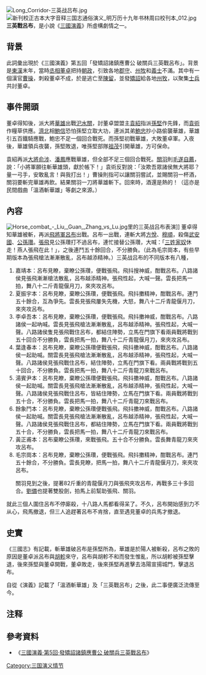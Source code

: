 [[File:Long_Corridor-三英战吕布.jpg|thumb]]
[[File:新刊校正古本大字音释三国志通俗演义_明万历十九年书林周曰校刊本_012.jpg|thumb]]
'''三英戰呂布'''，是小說《[[三國演義|三國演義]]》所虛構劇情之一。

== 背景 ==
此詞彙出現於《三國演義》第五回「發矯詔諸鎮應曹公 破關兵三英戰呂布」。背景是[[東漢|東漢]]末年，當時[[丞相|丞相]][[董卓|董卓]]把持[[朝政|朝政]]，引致各地[[郡守|郡守]]、[[州牧|州牧]]和[[義士|義士]]不滿。其中有一個漢官[[曹操|曹操]]，刺殺董卓不成，於是逃亡至[[陳留|陳留]]，並發[[矯詔|矯詔]]給各地[[州牧|州牧]]，以聚集[[士兵|士兵]]共討董卓。

== 事件開頭 ==
董卓得知後，派大將[[華雄|華雄]]出戰[[汜水關|汜水關]]，討董卓盟盟主[[袁紹|袁紹]]指派[[孫堅|孫堅]]作先鋒，而[[袁術|袁術]]作糧草供應。[[濟北|濟北]]相[[鮑信|鮑信]]恐怕孫堅立取大功，連派其弟[[鮑忠|鮑忠]]抄小路偷襲華雄，華雄引五百鐵騎應戰，鮑忠不足一個回合戰死。而孫堅初戰華雄，大敗董卓軍。入夜後，華雄領兵夜襲，孫堅敗退，唯孫堅部隊[[祖茂_(三国)|祖茂]]引開華雄，方可保命。

袁紹再派[[大將|大將]][[俞涉|俞涉]]、[[潘鳳|潘鳳]]應戰華雄，但全部不足三個回合戰死。[[關羽|關羽]]則[[毛遂自薦|毛遂自薦]]，說：「小將軍願往斬華雄頭，獻於帳下！」袁術反對說：「汝欺吾眾諸侯無大將耶？量一弓手，安敢亂言！與我打出！」曹操則指可以讓關羽嘗試，並賜關羽一杯酒，關羽要斬完華雄再飲。結果關羽一刀將華雄斬下。回來時，酒還是熱的！（這亦是民間戲曲「溫酒斬華雄」等劇之來源。）

== 內容 ==
[[File:Horse_combat_-_Liu,_Guan,_Zhang_vs_Lu.jpg|thumb]]里的三英战吕布表演]]
董卓得知華雄被斬，再派[[飛將軍|飛將軍]][[呂布|呂布]]出戰。呂布一出戰，連斬大將[[方悅|方悅]]、[[穆順|穆順]]，殺傷[[武安國|武安國]]、[[公孫瓚|公孫瓚]]。[[張飛|張飛]]見公孫瓚打不過呂布，連忙接替公孫瓚，大喊：「[[三姓家奴|三姓家奴]]休走！燕人張飛在此！」，之後連鬥五十餘回合，不分勝負。（此為毛宗崗本，有些早期版本為張飛槍法漸漸散亂，呂布越添精神。）<ref>三英战吕布的不同版本有八種，
# 嘉靖本：呂布見瞭，棄瞭公孫瓚，便戰張飛。飛抖搜神威，酣戰呂布。八路諸侯見張飛漸漸槍法散亂，呂布越添精神。張飛性起，大喊一聲。雲長把馬一拍，舞八十二斤青龍偃月刀，來夾攻呂布。
# 夏振宇本：呂布見瞭，棄瞭公孫瓚，便戰張飛。飛抖擻精神，酣戰呂布。連鬥五十餘合，互為爭先。雲長見張飛屢失先機，大怒，舞八十二斤青龍偃月刀，來夾攻呂布。
# 李卓吾本：呂布見瞭，棄瞭公孫瓚，便戰張飛。飛抖擻神威，酣戰呂布。八路諸侯一起吶喊。雲長見張飛槍法漸漸散亂，呂布越添精神。張飛性起，大喊一聲。八路諸侯隻見張飛戰住呂布，都結住陣勢，立馬在門旗下看兩員戰將戰到五十回合不分勝負，雲長把馬一拍，舞八十二斤青龍偃月刀，來夾攻呂布。
# 葉逢春本：呂布見瞭，棄瞭公孫瓚便戰張飛，飛抖擻神威，酣戰呂布。八路諸侯一起助喊。關雲長見張飛槍法漸漸散亂，呂布越添精神，張飛性起，大喊一聲。八路諸侯見張飛戰住呂布，結住陣勢，立馬在門旗下看。兩員戰將戰到五十回合，不分勝負。雲長把馬一拍，舞八十二斤青龍刀來戰呂布。
# 湯賓尹本：呂布見瞭，棄瞭公孫瓚便戰張飛。飛抖擻神威，酣戰呂布。八路諸侯一起助喊。關雲長見張飛槍法漸漸散亂，呂布越添精神，張飛性起，大喊一聲。八路諸侯見張飛戰住呂布，皆結住陣勢，立馬在門旗下看。兩員戰將戰到五十合，不分勝負。雲長把馬一拍，舞八十二斤青龍刀來戰呂布。
# 餘象鬥本：呂布見瞭，棄瞭公孫瓚便戰張飛。飛抖擻神威，酣戰呂布。八路諸侯一起助喊。關雲長見張飛槍法漸漸散亂，呂布越添精神，張飛性起，大喊一聲。八路諸侯見張飛戰住呂布，都結住陣勢，立馬在門旗下看。兩員戰將戰到五十合，不分勝負，雲長把馬一拍，舞八十二斤青龍刀來戰呂布。
# 黃正甫本：呂布棄瞭公孫瓚，來戰張飛。五十合不分勝負。雲長舞青龍刀來夾攻呂布。
# 毛宗崗本：呂布見瞭，棄瞭公孫瓚，便戰張飛。飛抖擻精神，酣戰呂布。連鬥五十餘合，不分勝負。雲長見瞭，把馬一拍，舞八十二斤青龍偃月刀，來夾攻呂布。</ref>關羽見到之後，提著82斤重的青龍偃月刀與張飛夾攻呂布，再戰多三十多回合。[[劉備|劉備]]也提著雙股劍，拍馬上前幫助張飛、關羽。

就此三個人圍住呂布不停廝殺，十八路人馬都看得呆了。不久，呂布開始感到力不从心，飛馬撤退，但三人追趕著呂布不肯捨，直至遇見董卓的兵馬才撤退。

==史實==
《三國志》有記載，斬華雄破呂布是孫堅所為，華雄是於陽人被斬殺，呂布之敗的原因是董卓派呂布與[[胡軫|胡軫]]來守，呂布與胡軫不和而發生惟亂，所以胡軫被孫堅擊退，後來孫堅與董卓開戰，董卓敗走，後來孫堅再進擊去洛陽宣揚城門，擊退呂布。

自從《演義》記載了「溫酒斬華雄」及「三英戰呂布」之後，此二事便廣泛流傳至今。

==注释==
<references/>

== 參考資料 ==
*《[[s:三國演義/第005回|三國演義·第5回·發矯詔諸鎮應曹公 破關兵三英戰呂布]]》

{{三国演义}}

[[Category:三国演义情节|Category:三国演义情节]]